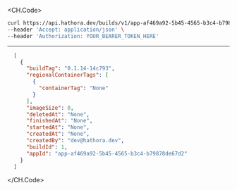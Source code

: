 
<CH.Code>
```bash Example Request
curl https://api.hathora.dev/builds/v1/app-af469a92-5b45-4565-b3c4-b79878de67d2/list \
--header 'Accept: application/json' \
--header 'Authorization: YOUR_BEARER_TOKEN_HERE'
```
---

```json Example Response
  [
    {
      "buildTag": "0.1.14-14c793",
      "regionalContainerTags": [
        {
          "containerTag": "None"
        }
      ],
      "imageSize": 0,
      "deletedAt": "None",
      "finishedAt": "None",
      "startedAt": "None",
      "createdAt": "None",
      "createdBy": "dev@hathora.dev",
      "buildId": 1,
      "appId": "app-af469a92-5b45-4565-b3c4-b79878de67d2"
    }
  ]
```
</CH.Code>
